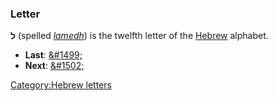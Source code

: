 ===Letter===
'''&#1500;''' (spelled ''[[lamedh]]'') is the twelfth letter of the [[Hebrew]] alphabet.

* '''Last''': [[&#1499;]]
* '''Next''': [[&#1502;]]

[[Category:Hebrew letters]]